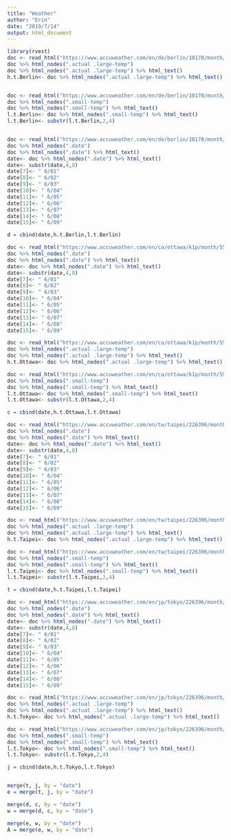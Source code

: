 ```yaml
---
title: "Weather"
author: "Erin"
date: "2019/7/14"
output: html_document
---
```

```r
library(rvest)
doc <- read_html("https://www.accuweather.com/en/de/berlin/10178/month/178087?monyr=6/01/2019")
doc %>% html_nodes(".actual .large-temp")
doc %>% html_nodes(".actual .large-temp") %>% html_text()
h.t.Berlin<- doc %>% html_nodes(".actual .large-temp") %>% html_text()


doc <- read_html("https://www.accuweather.com/en/de/berlin/10178/month/178087?monyr=6/01/2019")
doc %>% html_nodes(".small-temp")
doc %>% html_nodes(".small-temp") %>% html_text()
l.t.Berlin<- doc %>% html_nodes(".small-temp") %>% html_text()
l.t.Berlin<- substr(l.t.Berlin,2,4)


doc <- read_html("https://www.accuweather.com/en/de/berlin/10178/month/178087?monyr=6/01/2019")
doc %>% html_nodes(".date")
doc %>% html_nodes(".date") %>% html_text()
date<- doc %>% html_nodes(".date") %>% html_text()
date<- substr(date,4,8) 
date[7]<- " 6/01"
date[8]<- " 6/02"
date[9]<- " 6/03"
date[10]<- " 6/04"
date[11]<- " 6/05"
date[12]<- " 6/06"
date[13]<- " 6/07"
date[14]<- " 6/08"
date[15]<- " 6/09"

d = cbind(date,h.t.Berlin,l.t.Berlin)

doc <- read_html("https://www.accuweather.com/en/ca/ottawa/k1p/month/55487?monyr=6/01/2019")
doc %>% html_nodes(".date")
doc %>% html_nodes(".date") %>% html_text()
date<- doc %>% html_nodes(".date") %>% html_text()
date<- substr(date,4,8)
date[7]<- " 6/01"
date[8]<- " 6/02"
date[9]<- " 6/03"
date[10]<- " 6/04"
date[11]<- " 6/05"
date[12]<- " 6/06"
date[13]<- " 6/07"
date[14]<- " 6/08"
date[15]<- " 6/09"

doc <- read_html("https://www.accuweather.com/en/ca/ottawa/k1p/month/55487?monyr=6/01/2019")
doc %>% html_nodes(".actual .large-temp")
doc %>% html_nodes(".actual .large-temp") %>% html_text()
h.t.Ottawa<- doc %>% html_nodes(".actual .large-temp") %>% html_text()

doc <- read_html("https://www.accuweather.com/en/ca/ottawa/k1p/month/55487?monyr=6/01/2019")
doc %>% html_nodes(".small-temp")
doc %>% html_nodes(".small-temp") %>% html_text()
l.t.Ottawa<- doc %>% html_nodes(".small-temp") %>% html_text()
l.t.Ottawa<- substr(l.t.Ottawa,2,4)

c = cbind(date,h.t.Ottawa,l.t.Ottawa)

doc <- read_html("https://www.accuweather.com/en/tw/taipei/226396/month/226396?monyr=6/01/2019")
doc %>% html_nodes(".date")
doc %>% html_nodes(".date") %>% html_text()
date<- doc %>% html_nodes(".date") %>% html_text()
date<- substr(date,4,8)
date[7]<- " 6/01"
date[8]<- " 6/02"
date[9]<- " 6/03"
date[10]<- " 6/04"
date[11]<- " 6/05"
date[12]<- " 6/06"
date[13]<- " 6/07"
date[14]<- " 6/08"
date[15]<- " 6/09"

doc <- read_html("https://www.accuweather.com/en/tw/taipei/226396/month/226396?monyr=6/01/2019")
doc %>% html_nodes(".actual .large-temp")
doc %>% html_nodes(".actual .large-temp") %>% html_text()
h.t.Taipei<- doc %>% html_nodes(".actual .large-temp") %>% html_text()

doc <- read_html("https://www.accuweather.com/en/tw/taipei/226396/month/226396?monyr=6/01/2019")
doc %>% html_nodes(".small-temp")
doc %>% html_nodes(".small-temp") %>% html_text()
l.t.Taipei<- doc %>% html_nodes(".small-temp") %>% html_text()
l.t.Taipei<- substr(l.t.Taipei,2,4)

t = cbind(date,h.t.Taipei,l.t.Taipei)

doc <- read_html("https://www.accuweather.com/en/jp/tokyo/226396/month/226396?monyr=6/01/2019")
doc %>% html_nodes(".date")
doc %>% html_nodes(".date") %>% html_text()
date<- doc %>% html_nodes(".date") %>% html_text()
date<- substr(date,4,8)
date[7]<- " 6/01"
date[8]<- " 6/02"
date[9]<- " 6/03"
date[10]<- " 6/04"
date[11]<- " 6/05"
date[12]<- " 6/06"
date[13]<- " 6/07"
date[14]<- " 6/08"
date[15]<- " 6/09"

doc <- read_html("https://www.accuweather.com/en/jp/tokyo/226396/month/226396?monyr=6/01/2019")
doc %>% html_nodes(".actual .large-temp")
doc %>% html_nodes(".actual .large-temp") %>% html_text()
h.t.Tokyo<- doc %>% html_nodes(".actual .large-temp") %>% html_text()

doc <- read_html("https://www.accuweather.com/en/jp/tokyo/226396/month/226396?monyr=6/01/2019")
doc %>% html_nodes(".small-temp")
doc %>% html_nodes(".small-temp") %>% html_text()
l.t.Tokyo<- doc %>% html_nodes(".small-temp") %>% html_text()
l.t.Tokyo<- substr(l.t.Tokyo,2,4)

j = cbind(date,h.t.Tokyo,l.t.Tokyo)


merge(t, j, by = "date")
e = merge(t, j, by = "date")

merge(d, c, by = "date")
w = merge(d, c, by = "date")

merge(e, w, by = "date")
A = merge(e, w, by = "date")

```

